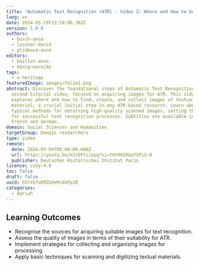 ```yaml
---
title: "Automatic Text Recognition (ATR) - Video 2: Where and How to Get Images"
lang: en
date: 2024-05-10T13:18:06.382Z
version: 1.0.0
authors:
  - busch-anna
  - lassner-david
  - plzáková-anna
editors:
  - baillot-anne
  - könig-mareike
tags:
  - e-heritage
featuredImage: images/folie2.png
abstract: Discover the foundational steps of Automatic Text Recognition in our
  second tutorial video, focused on acquiring images for ATR. This video
  explores where and how to find, create, and collect images of textual
  material, a crucial initial step in any ATR-based research. Learn about the
  typical methods for obtaining high-quality scanned images, setting the stage
  for successful text recognition processes. Subtitles are available in English,
  French and German.
domain: Social Sciences and Humanities
targetGroup: Domain researchers
type: video
remote:
  date: 2024-05-04T08:00:00.000Z
  url: https://youtu.be/HJrOYYiiUyg?si=7HY86SRUpYSPi5-O
  publisher: Deutsches Historisches Institut Paris
licence: ccby-4.0
toc: false
draft: false
uuid: hSttkfubRZUXeMc8UFp1B
categories:
  - dariah
---
```

## Learning Outcomes

- Recognise the sources for acquiring suitable images for text recognition.
- Assess the quality of images in terms of their suitability for ATR.
- Implement strategies for collecting and organising images for processing.
- Apply basic techniques for scanning and digitizing textual materials.
